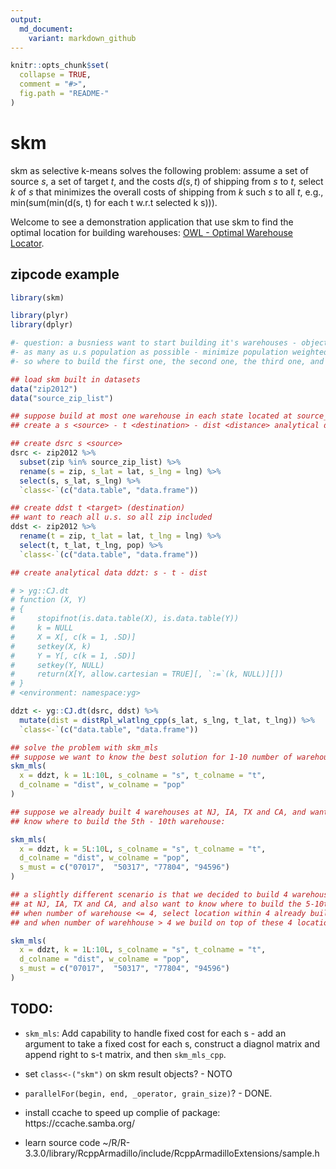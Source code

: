 ```yaml
---
output:
  md_document:
    variant: markdown_github
---
```


<!-- README.md is generated from README.Rmd. Please edit that file -->

```r
knitr::opts_chunk$set(
  collapse = TRUE,
  comment = "#>",
  fig.path = "README-"
)
```

# skm 

skm as selective k-means solves the following problem: assume a set of source $s$, a set of target $t$, and the costs $d(s, t)$ of shipping from $s$ to $t$, select $k$ of $s$ that minimizes the overall costs of shipping from $k$ such $s$ to all $t$, e.g., min(sum(min(d(s, t) for each t w.r.t selected k s))).

Welcome to see a demonstration application that use skm to find the optimal location for building warehouses: [OWL - Optimal Warehouse Locator](https://gyang.shinyapps.io/skm_owl/).

## zipcode example

```r
library(skm)

library(plyr)
library(dplyr)

#- question: a busniess want to start building it's warehouses - objective reach
#- as many as u.s population as possible - minimize population weighted distance
#- so where to build the first one, the second one, the third one, and etc.?

## load skm built in datasets
data("zip2012")
data("source_zip_list")

## suppose build at most one warehouse in each state located at source_zip_list:
## create a s <source> - t <destination> - dist <distance> analytical data.table

## create dsrc s <source>
dsrc <- zip2012 %>%
  subset(zip %in% source_zip_list) %>%
  rename(s = zip, s_lat = lat, s_lng = lng) %>%
  select(s, s_lat, s_lng) %>%
  `class<-`(c("data.table", "data.frame"))

## create ddst t <target> (destination)
## want to reach all u.s. so all zip included
ddst <- zip2012 %>% 
  rename(t = zip, t_lat = lat, t_lng = lng) %>%
  select(t, t_lat, t_lng, pop) %>%
  `class<-`(c("data.table", "data.frame"))

## create analytical data ddzt: s - t - dist

# > yg::CJ.dt
# function (X, Y) 
# {
#     stopifnot(is.data.table(X), is.data.table(Y))
#     k = NULL
#     X = X[, c(k = 1, .SD)]
#     setkey(X, k)
#     Y = Y[, c(k = 1, .SD)]
#     setkey(Y, NULL)
#     return(X[Y, allow.cartesian = TRUE][, `:=`(k, NULL)][])
# }
# <environment: namespace:yg>

ddzt <- yg::CJ.dt(dsrc, ddst) %>%
  mutate(dist = distRpl_wlatlng_cpp(s_lat, s_lng, t_lat, t_lng)) %>%
  `class<-`(c("data.table", "data.frame"))

## solve the problem with skm_mls
## suppose we want to know the best solution for 1-10 number of warehouse:
skm_mls(
  x = ddzt, k = 1L:10L, s_colname = "s", t_colname = "t", 
  d_colname = "dist", w_colname = "pop"
)

## suppose we already built 4 warehouses at NJ, IA, TX and CA, and want to
## know where to build the 5th - 10th warehouse:

skm_mls(
  x = ddzt, k = 5L:10L, s_colname = "s", t_colname = "t", 
  d_colname = "dist", w_colname = "pop", 
  s_must = c("07017",  "50317", "77804", "94596")
)

## a slightly different scenario is that we decided to build 4 warehouses 
## at NJ, IA, TX and CA, and also want to know where to build the 5-10th.
## when number of warehouse <= 4, select location within 4 already built,
## and when number of warehhouse > 4 we build on top of these 4 locations

skm_mls(
  x = ddzt, k = 1L:10L, s_colname = "s", t_colname = "t", 
  d_colname = "dist", w_colname = "pop", 
  s_must = c("07017",  "50317", "77804", "94596")
)

```

## TODO:

+ `skm_mls`: Add capability to handle fixed cost for each s - add an argument to take a fixed cost for each s, construct a diagnol matrix and append right to s-t matrix, and then `skm_mls_cpp`.

+ set `class<-("skm")` on skm result objects? - NOTO

+ `parallelFor(begin, end, _operator, grain_size)`? - DONE.

+ install ccache to speed up complie of package: https://ccache.samba.org/

+ learn source code ~/R/R-3.3.0/library/RcppArmadillo/include/RcppArmadilloExtensions/sample.h
